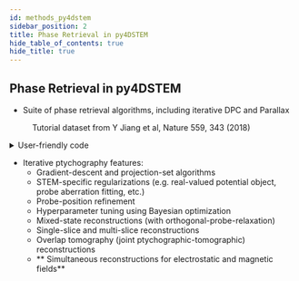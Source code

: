 ```yaml
---
id: methods_py4dstem
sidebar_position: 2
title: Phase Retrieval in py4DSTEM
hide_table_of_contents: true
hide_title: true
---
```




## Phase Retrieval in py4DSTEM

- Suite of phase retrieval algorithms, including iterative DPC and Parallax

<Figure>
<Py4DSTEMImage width="100%" height="auto"/>
<figcaption> Tutorial dataset from Y Jiang et al, Nature 559, 343 (2018) </figcaption>
</Figure>

<details>
  <summary> User-friendly code </summary>

```python  
  ptycho = SingleslicePtychographicReconstruction(
      datacube=dataset,
      energy = 80e3,
      semiangle_cutoff = 21.4,
  ).preprocess(
      fit_function = "plane", # de-scan correction
  ).reconstruct(
      max_iter = 8,
      step_size = 0.5,
      gaussian_filter_sigma = 0.3, # A
  ).visualize(
  )
```

Check out our tutorial notebooks [here](https://github.com/py4dstem/py4DSTEM_tutorials/tree/main/notebooks)!  
See also talk by Dr. Stephanie Ribet tomorrow (Wed July 26 @ 11:00am, Room 200B)

</details>

- Iterative ptychography features:
  - Gradient-descent and projection-set algorithms
  - STEM-specific regularizations (e.g. real-valued potential object, probe aberration fitting, etc.)
  - Probe-position refinement
  - Hyperparameter tuning using Bayesian optimization
  - Mixed-state reconstructions (with orthogonal-probe-relaxation)
  - Single-slice and multi-slice reconstructions
  - Overlap tomography (joint ptychographic-tomographic) reconstructions
  - ** Simultaneous reconstructions for electrostatic and magnetic fields**

